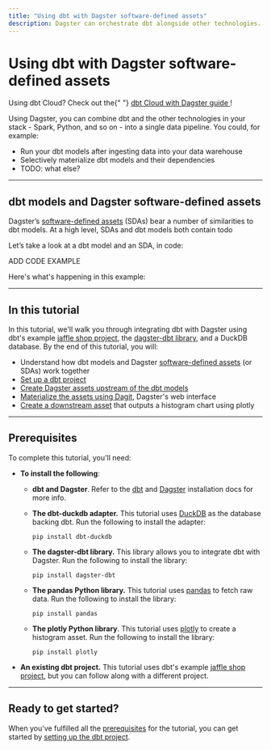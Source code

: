 ```yaml
---
title: "Using dbt with Dagster software-defined assets"
description: Dagster can orchestrate dbt alongside other technologies.
---
```


# Using dbt with Dagster software-defined assets

<Note>
  Using dbt Cloud? Check out the{" "}
  <a href="/integrations/dbt/using-dbt-cloud-with-dagster">
    dbt Cloud with Dagster guide
  </a>
  !
</Note>

Using Dagster, you can combine dbt and the other technologies in your stack - Spark, Python, and so on - into a single data pipeline. You could, for example:

- Run your dbt models after ingesting data into your data warehouse
- Selectively materialize dbt models and their dependencies
- TODO: what else?

---

## dbt models and Dagster software-defined assets

Dagster’s [software-defined assets](/concepts/assets/software-defined-assets) (SDAs) bear a number of similarities to dbt models. At a high level, SDAs and dbt models both contain todo

Let’s take a look at a dbt model and an SDA, in code:

<TODO>ADD CODE EXAMPLE</TODO>

Here's what's happening in this example:

<TODO></TODO>

---

## In this tutorial

In this tutorial, we'll walk you through integrating dbt with Dagster using dbt's example [jaffle shop project](https://github.com/dbt-labs/jaffle_shop), the [dagster-dbt library](/\_apidocs/libraries/dagster-dbt), and a DuckDB database. By the end of this tutorial, you will:

- Understand how dbt models and Dagster [software-defined assets](/concepts/assets/software-defined-assets) (or SDAs) work together
- [Set up a dbt project](/integrations/dbt/using-dbt-with-dagster/part-one)
- [Create Dagster assets upstream of the dbt models](/integrations/dbt/using-dbt-with-dagster/part-two)
- [Materialize the assets using Dagit](/integrations/dbt/using-dbt-with-dagster/part-three), Dagster's web interface
- [Create a downstream asset](/integrations/dbt/using-dbt-with-dagster/part-four) that outputs a histogram chart using plotly

---

## Prerequisites

To complete this tutorial, you'll need:

- **To install the following**:

  - **dbt and Dagster**. Refer to the [dbt](https://docs.getdbt.com/dbt-cli/install/overview) and [Dagster](/getting-started/install) installation docs for more info.

  - **The dbt-duckdb adapter.** This tutorial uses [DuckDB](https://docs.getdbt.com/reference/warehouse-profiles/duckdb-profile) as the database backing dbt. Run the following to install the adapter:

    ```shell
    pip install dbt-duckdb
    ```

  - **The dagster-dbt library.** This library allows you to integrate dbt with Dagster. Run the following to install the library:

    ```shell
    pip install dagster-dbt
    ```

  - **The pandas Python library.** This tutorial uses [pandas](https://pandas.pydata.org/docs/index.html) to fetch raw data. Run the following to install the library:

    ```shell
    pip install pandas
    ```

  - **The plotly Python library**. This tutorial uses [plotly](https://plotly.com/python/) to create a histogram asset. Run the following to install the library:

    ```shell
    pip install plotly
    ```

- **An existing dbt project.** This tutorial uses dbt's example [jaffle shop project](https://github.com/dbt-labs/jaffle_shop), but you can follow along with a different project.

---

## Ready to get started?

When you've fulfilled all the [prerequisites](#prerequisites) for the tutorial, you can get started by [setting up the dbt project](/integrations/dbt/using-dbt-with-dagster/part-one).
